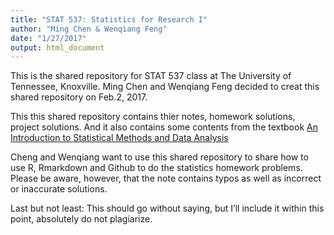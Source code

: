 ```yaml
---
title: "STAT 537: Statistics for Research I"
author: "Ming Chen & Wenqiang Feng"
date: "1/27/2017"
output: html_document
---
```

This is the shared repository for STAT 537 class at The University of Tennessee, Knoxville. Ming Chen and Wenqiang Feng decided to creat this shared repository on 
Feb.2, 2017.

This this shared repository contains thier  notes, homework solutions, project solutions. And it also contains some contents from the textbook [An Introduction to Statistical Methods and Data Analysis](http://www.univpgri-palembang.ac.id/perpus-fkip/Perpustakaan/Metodologi/Lyman_Ott,_Michael_Longnecker-An_Introduction_to_Statistical_Methods_and_Data_Analysis,_6th_Edition____-Brooks_Cole(2010).pdf)

Cheng and Wenqiang want to use this shared repository to share how to use R, Rmarkdown and Github to do the statistics homework problems. Please be aware, however, that the note contains typos as well as incorrect or inaccurate solutions. 

Last but not least: This should go without saying, but I’ll include it within this point, absolutely do not plagiarize. 

